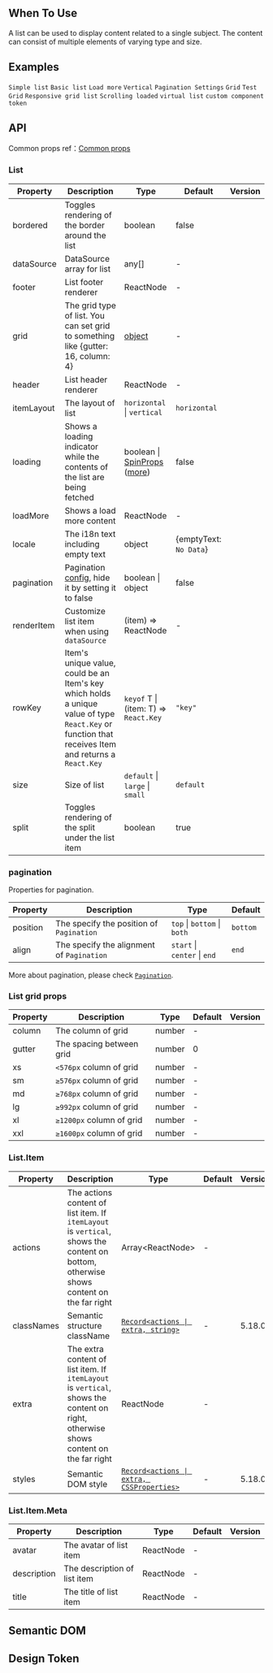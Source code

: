 

<Meta of={ListStories} />

        
## When To Use

A list can be used to display content related to a single subject. The content can consist of multiple elements of varying type and size.

## Examples

<code src="./demo/simple.tsx">Simple list</code>
<code src="./demo/basic.tsx">Basic list</code>
<code src="./demo/loadmore.tsx">Load more</code>
<code src="./demo/vertical.tsx">Vertical</code>
<code src="./demo/pagination.tsx">Pagination Settings</code>
<code src="./demo/grid.tsx">Grid</code>
<code src="./demo/grid-test.tsx" debug>Test Grid</code>
<code src="./demo/responsive.tsx">Responsive grid list</code>
<code src="./demo/infinite-load.tsx">Scrolling loaded</code>
<code src="./demo/virtual-list.tsx">virtual list</code>
<code src="./demo/component-token.tsx" debug>custom component token</code>

## API

Common props ref：[Common props](/docs/react/common-props)

### List

| Property | Description | Type | Default | Version |
| --- | --- | --- | --- | --- |
| bordered | Toggles rendering of the border around the list | boolean | false |  |
| dataSource | DataSource array for list | any\[] | - |  |
| footer | List footer renderer | ReactNode | - |  |
| grid | The grid type of list. You can set grid to something like {gutter: 16, column: 4} | [object](#list-grid-props) | - |  |
| header | List header renderer | ReactNode | - |  |
| itemLayout | The layout of list | `horizontal` \| `vertical` | `horizontal` |  |
| loading | Shows a loading indicator while the contents of the list are being fetched | boolean \| [SpinProps](/components/spin/#api) ([more](https://github.com/ant-design/ant-design/issues/8659)) | false |  |
| loadMore | Shows a load more content | ReactNode | - |  |
| locale | The i18n text including empty text | object | {emptyText: `No Data`} |  |
| pagination | Pagination [config](/components/pagination/), hide it by setting it to false | boolean \| object | false |  |
| renderItem | Customize list item when using `dataSource` | (item) => ReactNode | - |  |
| rowKey | Item's unique value, could be an Item's key which holds a unique value of type `React.Key` or function that receives Item and returns a `React.Key` | `keyof` T \| (item: T) => `React.Key` | `"key"` |  |
| size | Size of list | `default` \| `large` \| `small` | `default` |  |
| split | Toggles rendering of the split under the list item | boolean | true |  |

### pagination

Properties for pagination.

| Property | Description                               | Type                         | Default  |
| -------- | ----------------------------------------- | ---------------------------- | -------- |
| position | The specify the position of `Pagination`  | `top` \| `bottom` \| `both`  | `bottom` |
| align    | The specify the alignment of `Pagination` | `start` \| `center` \| `end` | `end`    |

More about pagination, please check [`Pagination`](/components/pagination/).

### List grid props

| Property | Description              | Type   | Default | Version |
| -------- | ------------------------ | ------ | ------- | ------- |
| column   | The column of grid       | number | -       |         |
| gutter   | The spacing between grid | number | 0       |         |
| xs       | `<576px` column of grid  | number | -       |         |
| sm       | `≥576px` column of grid  | number | -       |         |
| md       | `≥768px` column of grid  | number | -       |         |
| lg       | `≥992px` column of grid  | number | -       |         |
| xl       | `≥1200px` column of grid | number | -       |         |
| xxl      | `≥1600px` column of grid | number | -       |         |

### List.Item

| Property | Description | Type | Default | Version |
| --- | --- | --- | --- | --- |
| actions | The actions content of list item. If `itemLayout` is `vertical`, shows the content on bottom, otherwise shows content on the far right | Array&lt;ReactNode> | - |  |
| classNames | Semantic structure className | [`Record<actions \| extra, string>`](#semantic-dom) | - | 5.18.0 |
| extra | The extra content of list item. If `itemLayout` is `vertical`, shows the content on right, otherwise shows content on the far right | ReactNode | - |  |
| styles | Semantic DOM style | [`Record<actions \| extra, CSSProperties>`](#semantic-dom) | - | 5.18.0 |

### List.Item.Meta

| Property    | Description                  | Type      | Default | Version |
| ----------- | ---------------------------- | --------- | ------- | ------- |
| avatar      | The avatar of list item      | ReactNode | -       |         |
| description | The description of list item | ReactNode | -       |         |
| title       | The title of list item       | ReactNode | -       |         |

## Semantic DOM

<code src="./demo/_semantic.tsx" simplify="true"></code>

## Design Token

<ComponentTokenTable component="List"></ComponentTokenTable>

